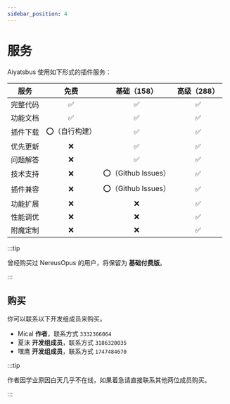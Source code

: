 ```yaml
---
sidebar_position: 4
---
```


# 服务

Aiyatsbus 使用如下形式的插件服务：

|   服务   |     免费      |    基础（158）     | 高级（288） |
| :------: | :-----------: | :----------------: | :---------: |
| 完整代码 |       ✅       |         ✅          |      ✅      |
| 功能文档 |       ✅       |         ✅          |      ✅      |
| 插件下载 | ⭕️（自行构建） |         ✅          |      ✅      |
| 优先更新 |       ❌       |         ✅          |      ✅      |
| 问题解答 |       ❌       |         ✅          |      ✅      |
| 技术支持 |       ❌       | ⭕️（Github Issues） |      ✅      |
| 插件兼容 |       ❌       | ⭕️（Github Issues） |      ✅      |
| 功能扩展 |       ❌       |         ❌          |      ✅      |
| 性能调优 |       ❌       |         ❌          |      ✅      |
| 附魔定制 |       ❌       |         ❌          |      ✅      |

:::tip

曾经购买过 NereusOpus 的用户，将保留为 **基础付费版**。

:::

## 购买

你可以联系以下开发组成员来购买。

- Mical **作者**，联系方式 `3332366064`
- 夏沫 **开发组成员**，联系方式 `3186320035`
- 嘿鹰 **开发组成员**，联系方式 `1747484670`

:::tip

作者因学业原因白天几乎不在线，如果着急请直接联系其他两位成员购买。

:::

